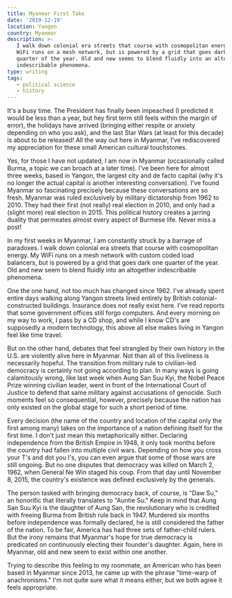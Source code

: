 ```yaml
---
title: Myanmar First Take
date: '2019-12-19'
location: Yangon
country: Myanmar
description: >-
   I walk down colonial era streets that course with cosmopolitan energy. My
   WiFi runs on a mesh network, but is powered by a grid that goes dark one
   quarter of the year. Old and new seems to blend fluidly into an altogether
   indescribable phenomena.
type: writing
tags:
   - political science
   - history
---
```


It's a busy time. The President has finally been impeached (I predicted it would
be less than a year, but hey first term still feels within the margin of error),
the holidays have arrived (bringing either respite or anxiety depending on who
you ask), and the last Star Wars (at least for this decade) is about to be
released! All the way out here in Myanmar, I've rediscovered my appreciation for
these small American cultural touchstones.

Yes, for those I have not updated, I am now in Myanmar (occasionally called
Burma, a topic we can broach at a later time). I've been here for almost three
weeks, based in Yangon, the largest city and de facto capital (why it's no
longer the actual capital is another interesting conversation). I've found
Myanmar so fascinating precisely because these conversations are so fresh.
Myanmar was ruled exclusively by military dictatorship from 1962 to 2010. They
had their first (not really) real election in 2010, and only had a (slight more)
real election in 2015. This political history creates a jarring duality that
permeates almost every aspect of Burmese life. Never miss a post!

In my first weeks in Myanmar, I am constantly struck by a barrage of paradoxes.
I walk down colonial era streets that course with cosmopolitan energy. My WiFi
runs on a mesh network with custom coded load balancers, but is powered by a
grid that goes dark one quarter of the year. Old and new seem to blend fluidly
into an altogether indescribable phenomena.

One the one hand, not too much has changed since 1962. I've already spent entire
days walking along Yangon streets lined entirely by British colonial-constructed
buildings. Insurance does not really exist here. I've read reports that some
government offices still forgo computers. And every morning on my way to work, I
pass by a CD shop, and while I know CD's are supposedly a modern technology,
this above all else makes living in Yangon feel like time travel.

<Subscribe />

But on the other hand, debates that feel strangled by their own history in the
U.S. are violently alive here in Myanmar. Not than all of this liveliness is
necessarily hopeful. The transition from military rule to civilian-led democracy
is certainly not going according to plan. In many ways is going calamitously
wrong, like last week when Aung San Suu Kyi, the Nobel Peace Prize winning
civilian leader, went in front of the International Court of Justice to defend
that same military against accusations of genocide. Such moments feel so
consequential, however, precisely because the nation has only existed on the
global stage for such a short period of time.

Every decision (the name of the country and location of the capital only the
first among many) takes on the importance of a nation defining itself for the
first time. I don't just mean this metaphorically either. Declaring independence
from the British Empire in 1948, it only took months before the country had
fallen into multiple civil wars. Depending on how you cross your T's and dot you
I's, you can even argue that some of those wars are still ongoing. But no one
disputes that democracy was killed on March 2, 1962, when General Ne Win staged
his coup. From that day until November 8, 2015, the country's existence was
defined exclusively by the generals.

The person tasked with bringing democracy back, of course, is "Daw Su," an
honorific that literally translates to "Auntie Su." Keep in mind that Aung San
Suu Kyi is the daughter of Aung San, the revolutionary who is credited with
freeing Burma from British rule back in 1947. Murdered six months before
independence was formally declared, he is still considered the father of the
nation. To be fair, America has had three sets of father-child rulers. But the
irony remains that Myanmar's hope for true democracy is predicated on
continuously electing their founder's daughter. Again, here in Myanmar, old and
new seem to exist within one another.

Trying to describe this feeling to my roommate, an American who has been based
in Myanmar since 2013, he came up with the phrase "time-warp of anachronisms."
I'm not quite sure what it means either, but we both agree it feels appropriate.

